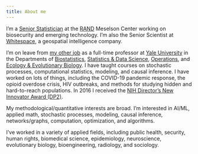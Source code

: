 ```yaml
---
title: About me
---
```


I'm a [Senior Statistician](https://www.rand.org/about/people/c/crawford_forrest.html) at the [RAND](https://rand.org) Meselson Center working on biosecurity and emerging technology.  I'm also the Senior Scientist at [Whitespace](https://inthewhitespace.com/), a geospatial intelligence company. 

I'm on leave from [my other job](https://ysph.yale.edu/profile/forrest_crawford/) as a full-time professor at [Yale University](http://www.yale.edu) in the Departments of [Biostatistics](http://publichealth.yale.edu/biostat), [Statistics & Data Science](https://statistics.yale.edu), [Operations](http://som.yale.edu/programs/doctoral/overview/operations), and [Ecology & Evolutionary Biology](http://eeb.yale.edu).  I have taught courses on stochastic processes, computational statistics, modeling, and causal inference. I have worked on lots of things, including the COVID-19 pandemic response, the opioid overdose crisis, HIV outbreaks, and methods for studying hidden and hard-to-reach populations. In 2016 I received the [NIH Director's New Innovator Award (DP2)](https://commonfund.nih.gov/newinnovator). 

My methodological/quantitative interests are broad. I'm interested in AI/ML, applied math, stochastic processes, modeling, causal inference, networks/graphs, computation, optimization, and algorithms.  

I've worked in a variety of applied fields, including public health, security, human rights, biomedical science, epidemiology, neuroscience, evolutionary biology, bioengineering, radiology, and sociology. 


